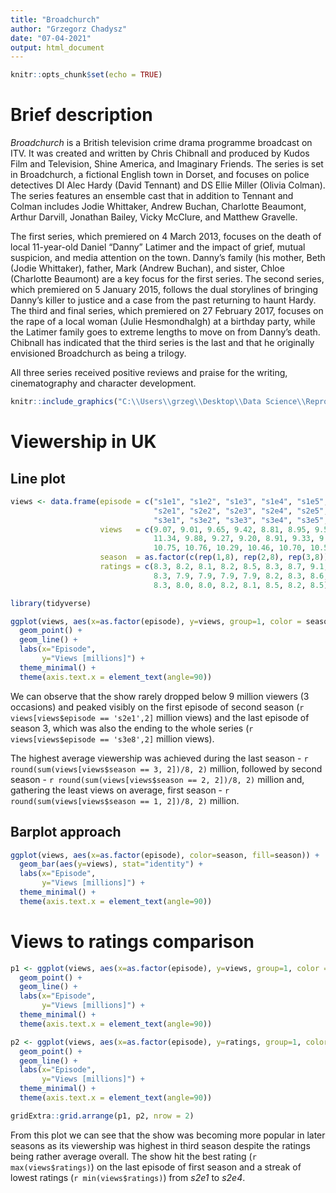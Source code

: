 ```yaml
---
title: "Broadchurch"
author: "Grzegorz Chadysz"
date: "07-04-2021"
output: html_document
---
```


```r
knitr::opts_chunk$set(echo = TRUE)
```

# Brief description

*Broadchurch* is a British television crime drama programme broadcast on ITV. It was created and written by Chris Chibnall and produced by Kudos Film and Television, Shine America, and Imaginary Friends. The series is set in Broadchurch, a fictional English town in Dorset, and focuses on police detectives DI Alec Hardy (David Tennant) and DS Ellie Miller (Olivia Colman). The series features an ensemble cast that in addition to Tennant and Colman includes Jodie Whittaker, Andrew Buchan, Charlotte Beaumont, Arthur Darvill, Jonathan Bailey, Vicky McClure, and Matthew Gravelle.

The first series, which premiered on 4 March 2013, focuses on the death of local 11-year-old Daniel “Danny” Latimer and the impact of grief, mutual suspicion, and media attention on the town. Danny's family (his mother, Beth (Jodie Whittaker), father, Mark (Andrew Buchan), and sister, Chloe (Charlotte Beaumont) are a key focus for the first series. The second series, which premiered on 5 January 2015, follows the dual storylines of bringing Danny's killer to justice and a case from the past returning to haunt Hardy. The third and final series, which premiered on 27 February 2017, focuses on the rape of a local woman (Julie Hesmondhalgh) at a birthday party, while the Latimer family goes to extreme lengths to move on from Danny's death. Chibnall has indicated that the third series is the last and that he originally envisioned Broadchurch as being a trilogy.

All three series received positive reviews and praise for the writing, cinematography and character development.

```r
knitr::include_graphics("C:\\Users\\grzeg\\Desktop\\Data Science\\Reproducible Research\\RR_classes-main\\april_05_07\\broadchurch.jpg")
```

# Viewership in UK

## Line plot

```r
views <- data.frame(episode = c("s1e1", "s1e2", "s1e3", "s1e4", "s1e5", "s1e6","s1e7", "s1e8",
                                "s2e1", "s2e2", "s2e3", "s2e4", "s2e5", "s2e6","s2e7", "s2e8",
                                "s3e1", "s3e2", "s3e3", "s3e4", "s3e5", "s3e6","s3e7", "s3e8"),
                    views   = c(9.07, 9.01, 9.65, 9.42, 8.81, 8.95, 9.56, 10.47,
                                11.34, 9.88, 9.27, 9.20, 8.91, 9.33, 9.33, 10.17,
                                10.75, 10.76, 10.29, 10.46, 10.70, 10.57, 10.66, 11.61),
                    season  = as.factor(c(rep(1,8), rep(2,8), rep(3,8))),
                    ratings = c(8.3, 8.2, 8.1, 8.2, 8.5, 8.3, 8.7, 9.1, 
                                8.3, 7.9, 7.9, 7.9, 7.9, 8.2, 8.3, 8.6,
                                8.3, 8.0, 8.0, 8.2, 8.1, 8.5, 8.2, 8.5))
```

```r
library(tidyverse)

ggplot(views, aes(x=as.factor(episode), y=views, group=1, color = season)) +
  geom_point() +
  geom_line() +
  labs(x="Episode",
       y="Views [millions]") +
  theme_minimal() +
  theme(axis.text.x = element_text(angle=90))
```

We can observe that the show rarely dropped below 9 million viewers (3 occasions) and peaked visibly on the first episode of second season (`r views[views$episode == 's2e1',2]` million views) and the last episode of season 3, which was also the ending to the whole series (`r views[views$episode == 's3e8',2]` million views).

The highest average viewership was achieved during the last season - `r round(sum(views[views$season == 3, 2])/8, 2)` million, followed by second season - `r round(sum(views[views$season == 2, 2])/8, 2)` million and, gathering the least views on average, first season - `r round(sum(views[views$season == 1, 2])/8, 2)` million.

## Barplot approach

```r
ggplot(views, aes(x=as.factor(episode), color=season, fill=season)) +
  geom_bar(aes(y=views), stat="identity") +
  labs(x="Episode",
       y="Views [millions]") +
  theme_minimal() +
  theme(axis.text.x = element_text(angle=90)) 
```

# Views to ratings comparison

```r
p1 <- ggplot(views, aes(x=as.factor(episode), y=views, group=1, color = season)) +
  geom_point() +
  geom_line() +
  labs(x="Episode",
       y="Views [millions]") +
  theme_minimal() +
  theme(axis.text.x = element_text(angle=90)) 

p2 <- ggplot(views, aes(x=as.factor(episode), y=ratings, group=1, color = season)) +
  geom_point() +
  geom_line() +
  labs(x="Episode",
       y="Views [millions]") +
  theme_minimal() +
  theme(axis.text.x = element_text(angle=90)) 

gridExtra::grid.arrange(p1, p2, nrow = 2)
```

From this plot we can see that the show was becoming more popular in later seasons as its viewership was highest in third season despite the ratings being rather average overall. The show hit the best rating (`r max(views$ratings)`) on the last episode of first season and a streak of lowest ratings (`r min(views$ratings)`) from *s2e1* to *s2e4*.

